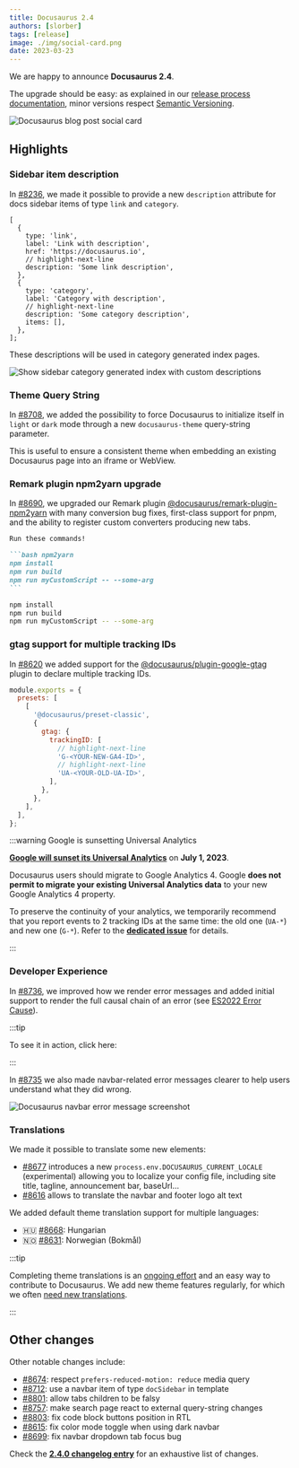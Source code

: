 ```yaml
---
title: Docusaurus 2.4
authors: [slorber]
tags: [release]
image: ./img/social-card.png
date: 2023-03-23
---
```


We are happy to announce **Docusaurus 2.4**.

The upgrade should be easy: as explained in our [release process documentation](/community/release-process), minor versions respect [Semantic Versioning](https://semver.org/).

![Docusaurus blog post social card](./img/social-card.png)

<!--truncate-->


## Highlights

### Sidebar item description

In [#8236](https://github.com/it990110/gityjf/pull/8236), we made it possible to provide a new `description` attribute for docs sidebar items of type `link` and `category`.

```tsx title="sidebars.js"
[
  {
    type: 'link',
    label: 'Link with description',
    href: 'https://docusaurus.io',
    // highlight-next-line
    description: 'Some link description',
  },
  {
    type: 'category',
    label: 'Category with description',
    // highlight-next-line
    description: 'Some category description',
    items: [],
  },
];
```

These descriptions will be used in category generated index pages.

![Show sidebar category generated index with custom descriptions](./img/sidebar-item-description.jpg)

### Theme Query String

In [#8708](https://github.com/it990110/gityjf/pull/8708), we added the possibility to force Docusaurus to initialize itself in `light` or `dark` mode through a new `docusaurus-theme` query-string parameter.

This is useful to ensure a consistent theme when embedding an existing Docusaurus page into an iframe or WebView.

<IframeWindow url="/docs/?docusaurus-theme=light" />
<IframeWindow url="/docs/?docusaurus-theme=dark" />

### Remark plugin npm2yarn upgrade

In [#8690](https://github.com/it990110/gityjf/pull/8690), we upgraded our Remark plugin [@docusaurus/remark-plugin-npm2yarn](https://github.com/it990110/gityjf/tree/main/packages/docusaurus-remark-plugin-npm2yarn) with many conversion bug fixes, first-class support for pnpm, and the ability to register custom converters producing new tabs.

````markdown
Run these commands!

```bash npm2yarn
npm install
npm run build
npm run myCustomScript -- --some-arg
```
````

<BrowserWindow>

```bash npm2yarn
npm install
npm run build
npm run myCustomScript -- --some-arg
```

</BrowserWindow>

### gtag support for multiple tracking IDs

In [#8620](https://github.com/it990110/gityjf/pull/8620) we added support for the [@docusaurus/plugin-google-gtag](/docs/api/plugins/@docusaurus/plugin-google-gtag) plugin to declare multiple tracking IDs.

```js title="docusaurus.config.js"
module.exports = {
  presets: [
    [
      '@docusaurus/preset-classic',
      {
        gtag: {
          trackingID: [
            // highlight-next-line
            'G-<YOUR-NEW-GA4-ID>',
            // highlight-next-line
            'UA-<YOUR-OLD-UA-ID>',
          ],
        },
      },
    ],
  ],
};
```

:::warning Google is sunsetting Universal Analytics

**[Google will sunset its Universal Analytics](https://blog.google/products/marketingplatform/analytics/prepare-for-future-with-google-analytics-4/)** on **July 1, 2023**.

Docusaurus users should migrate to Google Analytics 4. Google **does not permit to migrate your existing Universal Analytics data** to your new Google Analytics 4 property.

To preserve the continuity of your analytics, we temporarily recommend that you report events to 2 tracking IDs at the same time: the old one (`UA-*`) and new one (`G-*`). Refer to the **[dedicated issue](https://github.com/it990110/gityjf/issues/7221)** for details.

:::

### Developer Experience

In [#8736](https://github.com/it990110/gityjf/pull/8736), we improved how we render error messages and added initial support to render the full causal chain of an error (see [ES2022 Error Cause](https://h3manth.com/ES2022/#error-cause)).

:::tip

To see it in action, click here: <ErrorBoundaryTestButton cause="Probably undefined is not a function 😄"/>

:::

In [#8735](https://github.com/it990110/gityjf/pull/8735) we also made navbar-related error messages clearer to help users understand what they did wrong.

![Docusaurus navbar error message screenshot](./img/navbar-error.jpg)

### Translations

We made it possible to translate some new elements:

- [#8677](https://github.com/it990110/gityjf/pull/8677) introduces a new `process.env.DOCUSAURUS_CURRENT_LOCALE` (experimental) allowing you to localize your config file, including site title, tagline, announcement bar, baseUrl...
- [#8616](https://github.com/it990110/gityjf/pull/8616) allows to translate the navbar and footer logo alt text

We added default theme translation support for multiple languages:

- 🇭🇺 [#8668](https://github.com/it990110/gityjf/pull/8668): Hungarian
- 🇳🇴 [#8631](https://github.com/it990110/gityjf/pull/8631): Norwegian (Bokmål)

:::tip

Completing theme translations is an [ongoing effort](https://github.com/it990110/gityjf/issues/3526) and an easy way to contribute to Docusaurus. We add new theme features regularly, for which we often [need new translations](https://github.com/it990110/gityjf/issues/3526).

:::

## Other changes

Other notable changes include:

- [#8674](https://github.com/it990110/gityjf/pull/8674): respect `prefers-reduced-motion: reduce` media query
- [#8712](https://github.com/it990110/gityjf/pull/8712): use a navbar item of type `docSidebar` in template
- [#8801](https://github.com/it990110/gityjf/pull/8801): allow tabs children to be falsy
- [#8757](https://github.com/it990110/gityjf/pull/8757): make search page react to external query-string changes
- [#8803](https://github.com/it990110/gityjf/pull/8803): fix code block buttons position in RTL
- [#8615](https://github.com/it990110/gityjf/pull/8615): fix color mode toggle when using dark navbar
- [#8699](https://github.com/it990110/gityjf/pull/8699): fix navbar dropdown tab focus bug

Check the **[2.4.0 changelog entry](/changelog/2.4.0)** for an exhaustive list of changes.
